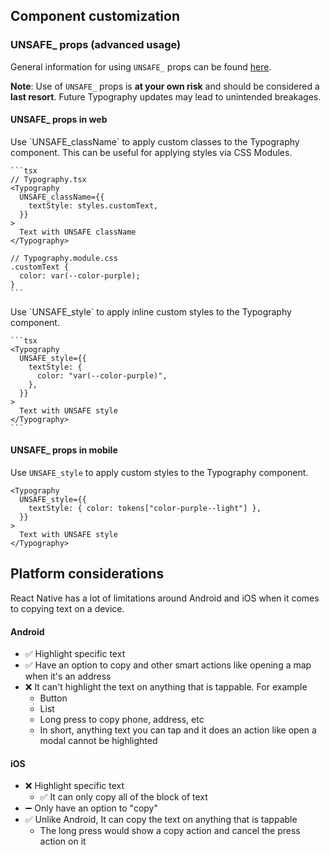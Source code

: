 
## Component customization

### UNSAFE\_ props (advanced usage)

General information for using `UNSAFE_` props can be found
[here](/guides/customizing-components).

**Note**: Use of `UNSAFE_` props is **at your own risk** and should be
considered a **last resort**. Future Typography updates may lead to unintended
breakages.

#### UNSAFE\_ props in web

<Tabs>
  <Tab label="UNSAFE_className">
    Use `UNSAFE_className` to apply custom classes to the Typography component. This
    can be useful for applying styles via CSS Modules.

    ```tsx
    // Typography.tsx
    <Typography
      UNSAFE_className={{
        textStyle: styles.customText,
      }}
    >
      Text with UNSAFE className
    </Typography>

    // Typography.module.css
    .customText {
      color: var(--color-purple);
    }
    ```

  </Tab>

  <Tab label="UNSAFE_style">
    Use `UNSAFE_style` to apply inline custom styles to the Typography component.

    ```tsx
    <Typography
      UNSAFE_style={{
        textStyle: {
          color: "var(--color-purple)",
        },
      }}
    >
      Text with UNSAFE style
    </Typography>
    ```

  </Tab>
</Tabs>

#### UNSAFE\_ props in mobile

Use `UNSAFE_style` to apply custom styles to the Typography component.

```tsx
<Typography
  UNSAFE_style={{
    textStyle: { color: tokens["color-purple--light"] },
  }}
>
  Text with UNSAFE style
</Typography>
```

## Platform considerations

React Native has a lot of limitations around Android and iOS when it comes to
copying text on a device.

#### Android

- ✅ Highlight specific text
- ✅ Have an option to copy and other smart actions like opening a map when it's
  an address
- ❌ It can't highlight the text on anything that is tappable. For example
  - Button
  - List
  - Long press to copy phone, address, etc
  - In short, anything text you can tap and it does an action like open a modal
    cannot be highlighted

#### iOS

- ❌ Highlight specific text
  - ✅ It can only copy all of the block of text
- ➖ Only have an option to "copy"
- ✅ Unlike Android, It can copy the text on anything that is tappable
  - The long press would show a copy action and cancel the press action on it
